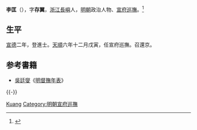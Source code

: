 '''李匡'''（{{bd|1400年||1465年|}}），字'''存翼'''，[[浙江|浙江]][[長嶼|長嶼]]人，[[明朝|明朝]]政治人物、[[宣府巡撫|宣府巡撫]]。<ref>{{Cite book|title=浙江省人物志|author=《浙江省人物志》编纂委员会编;魏桥主编|publisher=浙江人民出版社|year=2005|isbn=|location=杭州|pages=}}</ref>

== 生平 ==
[[宣德|宣德]]二年，登進士。[[天顺_(明朝)|天順]]六年十二月戊寅，任宣府巡撫。召還京。

== 参考書籍 ==
*[[吳廷燮|吳廷燮]]《[[明督撫年表|明督撫年表]]》
{{-}}
{{start box}}
{{s-off}}
{{succession box|[[韓雍|韓雍]]|[[李秉|李秉]]|[[宣府巡抚|巡撫宣府兼地方贊理軍務]]|[[天顺_(明朝)|天順]]六年十二月戊寅－天順八年三月壬申<br /><small>1462年-1464年</small>}}
{{end box}}

{{宣德二年丁未科殿試金榜}}

{{Authority control}}
{{DEFAULTSORT:Li李}}
[[Category:李姓|Kuang]]
[[Category:明朝宣府巡撫|Category:明朝宣府巡撫]]

{{明朝人物小作品}}